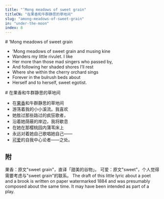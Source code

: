 ```yaml
---
title: "’Mong meadows of sweet grain"
titleCN: "在果香和牛群静思的草地间"
slug: "among-meadows-of-sweet-grain"
in: "under-the-moon"
index: 8
---
```


<PoemContent>

<PoemSection>
# ’Mong meadows of sweet grain

- ’Mong meadows of sweet grain and musing kine
- Wanders my little rivulet. I like
- Her more than those mad singers who passed by,
- And following her shaded shores I’ll rest
- Where she within the cherry orchard sings
- Forever in the bulrush beds about
- Herself and to herself, sweet egotist.
</PoemSection>

<PoemSection>
# 在果香和牛群静思的草地间 

- 在[果香](#1)和牛群静思的草地间
- 游荡着我的小小溪流。我喜欢
- 她胜过那些路过的疯狂歌者，
- 沿着她荫蔽的岸边，我将歇息
- 在她在那樱桃园内蒲苇床上
- 永远对着她自己歌唱她自己——
- [可爱](#2)的自我中心论者——之处。
</PoemSection>

</PoemContent>

<PoemTranslator translator="傅浩"/>

## 附

<PoemAppendix source="维护者注——">
<PoemFootnote index={1}>
果香：原文"sweet grain"，直译「甜美的谷物」。
</PoemFootnote>
<PoemFootnote index={2}>
可爱：原文"sweet"，个人觉得需要考虑与"sweet grain"的联系。
</PoemFootnote>
</PoemAppendix>

<PoemAppendix source="George Bornstein—">
<PoemFootnote>
The draft of this little lyric about a poet and a brook is written on paper watermarked 1884 and was presumably composed about the same time. It may have been intended as part of a play.
</PoemFootnote>
</PoemAppendix>
